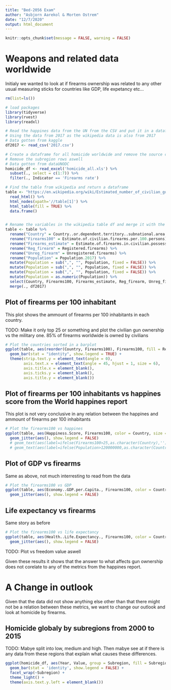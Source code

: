 ```yaml
---
title: "Bed-2056 Exam"
author: "Asbjorn Aarekol & Morten Ostrem"
date: "12/7/2020"
output: html_document
---
```


```r
knitr::opts_chunk$set(message = FALSE, warning = FALSE)
```

# Weapons and related data worldwide
Initialy we wanted to look at if firearms ownership was related to any other usual measuring sticks for countries like GDP, life expetancy etc...

```r
rm(list=ls())

# load packages
library(tidyverse)
library(rvest)
library(readxl)

# Read the happines data from the UN from the CSV and put it in a dataframe
# Using the data from 2017 as the wikipedia data is also from 2017
# Data gotten from kaggle
df2017 <- read_csv('2017.csv')

# Create a dataframe for all homicide worldwide and remove the source collums
# Remove the subregion rows aswell
# Data gotten from dataUNODC
homicide_df <- read_excel('homicide_all.xls') %>% 
  subset(., select = c(1:7)) %>% 
  filter(., Indicator == 'Firearms rate')

# Find the table from wikipedia and return a dataframe
table <- "https://en.wikipedia.org/wiki/Estimated_number_of_civilian_guns_per_capita_by_country" %>%
  read_html() %>%
  html_nodes(xpath='//table[1]') %>% 
  html_table(fill = TRUE) %>% 
  data.frame()


# Rename the variables in the wikipedia table df and merge it with the happines data
table <- table %>% 
  rename("Country" = Country..or.dependent.territory..subnational.area..etc..) %>% 
  rename("Firearms100" = Estimate.of.civilian.firearms.per.100.persons) %>% 
  rename("Firearms_estimate" = Estimate.of.firearms.in.civilian.possession) %>% 
  rename("Reg_firearm" = Registered.firearms) %>% 
  rename("Unreg_firearm" = Unregistered.firearms) %>% 
  rename("Population" = Population.2017) %>% 
  mutate(Population = sub(",", "", Population, fixed = FALSE)) %>% 
  mutate(Population = sub(",", "", Population, fixed = FALSE)) %>%
  mutate(Population = sub(",", "", Population, fixed = FALSE)) %>% 
  mutate(Population = as.numeric(Population)) %>% 
  select(Country, Firearms100, Firearms_estimate, Reg_firearm, Unreg_firearm, Population, Region) %>% 
  merge(., df2017)

```

## Plot of firearms per 100 inhabitant
This plot shows the ammount of firearms per 100 inhabitants in each country.

TODO: Make it only top 25 or something and plot the civilian gun ownership vs the military one. 85% of firearms worldwide is owned by civilians

```r

# Plot the countries sorted in a barplot
ggplot(table, aes(reorder(Country, Firearms100), Firearms100, fill = Region)) +
  geom_bar(stat = "identity", show.legend = TRUE) +
  theme(strip.text.y = element_text(angle = 0),
        axis.text.x = element_text(angle = 45, hjust = 1, size = 6),
        axis.title.x = element_blank(),
        axis.ticks.y = element_blank(),
        axis.title.y = element_blank())
```

## Plot of firearms per 100 inhabitants vs happines score from the World happines report
This plot is not very conclusive in any relation between the happines and ammount of firearms per 100 inhabitants

```r

# Plot the firearms100 vs happines
ggplot(table, aes(Happiness.Score, Firearms100, color = Country, size = Population)) +
  geom_jitter(aes(), show.legend = FALSE)
  # geom_text(aes(label=ifelse(Firearms100>25,as.character(Country),'')), hjust=1,vjust=0, show.legend = FALSE) +
  # geom_text(aes(label=ifelse(Population>120000000,as.character(Country),'')), hjust=1,vjust=0, show.legend = FALSE)


```

## Plot of GDP vs firearms 
Same as above, not much interresting to read from the data

```r

# Plot the firearms100 vs GDP
ggplot(table, aes(Economy..GDP.per.Capita., Firearms100, color = Country, size = Population)) +
  geom_jitter(aes(), show.legend = FALSE)


```

## Life expectancy vs firearms
Same story as before

```r

# Plot the firearms100 vs life expectancy
ggplot(table, aes(Health..Life.Expectancy., Firearms100, color = Country, size = Population)) +
  geom_jitter(aes(), show.legend = FALSE)


```
TODO: Plot vs freedom value aswell


Given these results it shows that the answer to what affects gun ownership does not corelate to any of the metrics from the happines report. 


# A Change in outlook
Given that the data did not show anything else other than that there might not be a relation between these metrics, we want to change our outlook and look at homicide by firearms.



## Homicide globaly by subregions from 2000 to 2015
TODO: Mabye split into low, medium and high. Then mabye see at if there is any data from these regions that explain what causes these differences.

```r
ggplot(homicide_df, aes(Year, Value, group = Subregion, fill = Subregion)) +
  geom_bar(stat = 'identity', show.legend = FALSE) +
  facet_wrap(~Subregion) +
  theme_light() +
  theme(axis.text.y.left = element_blank())

```



